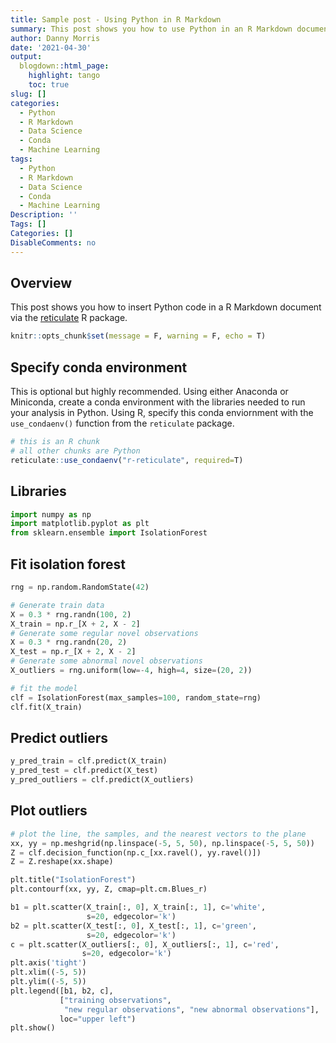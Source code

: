 ```yaml
---
title: Sample post - Using Python in R Markdown
summary: This post shows you how to use Python in an R Markdown document
author: Danny Morris
date: '2021-04-30'
output:
  blogdown::html_page:
    highlight: tango
    toc: true
slug: []
categories:
  - Python
  - R Markdown
  - Data Science
  - Conda
  - Machine Learning
tags:
  - Python
  - R Markdown
  - Data Science
  - Conda 
  - Machine Learning
Description: ''
Tags: []
Categories: []
DisableComments: no
---
```


## Overview

This post shows you how to insert Python code in a R Markdown document via the [reticulate](https://rstudio.github.io/reticulate/) R package.

```r
knitr::opts_chunk$set(message = F, warning = F, echo = T)
```

## Specify conda environment

This is optional but highly recommended. Using either Anaconda or Miniconda, create a conda environment with the libraries needed to run your analysis in Python. Using R, specify this conda enviornment with the `use_condaenv()` function from the `reticulate` package.

```r
# this is an R chunk
# all other chunks are Python
reticulate::use_condaenv("r-reticulate", required=T)
```

## Libraries

```python
import numpy as np
import matplotlib.pyplot as plt
from sklearn.ensemble import IsolationForest
```

## Fit isolation forest

```python
rng = np.random.RandomState(42)

# Generate train data
X = 0.3 * rng.randn(100, 2)
X_train = np.r_[X + 2, X - 2]
# Generate some regular novel observations
X = 0.3 * rng.randn(20, 2)
X_test = np.r_[X + 2, X - 2]
# Generate some abnormal novel observations
X_outliers = rng.uniform(low=-4, high=4, size=(20, 2))

# fit the model
clf = IsolationForest(max_samples=100, random_state=rng)
clf.fit(X_train)
```

## Predict outliers

```python
y_pred_train = clf.predict(X_train)
y_pred_test = clf.predict(X_test)
y_pred_outliers = clf.predict(X_outliers)
```

## Plot outliers

```python
# plot the line, the samples, and the nearest vectors to the plane
xx, yy = np.meshgrid(np.linspace(-5, 5, 50), np.linspace(-5, 5, 50))
Z = clf.decision_function(np.c_[xx.ravel(), yy.ravel()])
Z = Z.reshape(xx.shape)

plt.title("IsolationForest")
plt.contourf(xx, yy, Z, cmap=plt.cm.Blues_r)

b1 = plt.scatter(X_train[:, 0], X_train[:, 1], c='white',
                 s=20, edgecolor='k')
b2 = plt.scatter(X_test[:, 0], X_test[:, 1], c='green',
                 s=20, edgecolor='k')
c = plt.scatter(X_outliers[:, 0], X_outliers[:, 1], c='red',
                s=20, edgecolor='k')
plt.axis('tight')
plt.xlim((-5, 5))
plt.ylim((-5, 5))
plt.legend([b1, b2, c],
           ["training observations",
            "new regular observations", "new abnormal observations"],
           loc="upper left")
plt.show()
```

